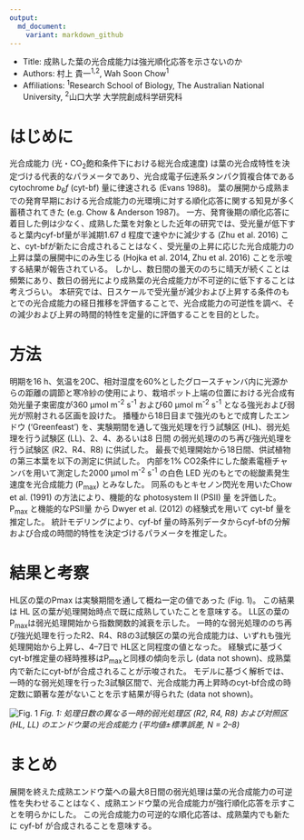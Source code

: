 ```yaml
---
output:
  md_document:
    variant: markdown_github
---
```


- Title: 成熟した葉の光合成能力は強光順化応答を示さないのか
- Authors: 村上 貴一^1,2^, Wah Soon Chow^1^
- Affiliations: ^1^Research School of Biology, The Australian National University, ^2^山口大学 大学院創成科学研究科

# はじめに

光合成能力 (光・CO~2~飽和条件下における総光合成速度) は葉の光合成特性を決定づける代表的なパラメータであり、光合成電子伝達系タンパク質複合体である cytochrome *b*~6~*f* (cyt-bf) 量に律速される (Evans 1988)。
葉の展開から成熟までの発育早期における光合成能力の光環境に対する順化応答に関する知見が多く蓄積されてきた (e.g. Chow & Anderson 1987)。
一方、発育後期の順化応答に着目した例は少なく、成熟した葉を対象とした近年の研究では、受光量が低下すると葉内cyf-bf量が半減期1.67 d 程度で速やかに減少する (Zhu et al. 2016) こと、cyt-bfが新たに合成されることはなく、受光量の上昇に応じた光合成能力の上昇は葉の展開中にのみ生じる (Hojka et al. 2014, Zhu et al. 2016) ことを示唆する結果が報告されている。
しかし、数日間の曇天ののちに晴天が続くことは頻繁にあり、数日の弱光により成熟葉の光合成能力が不可逆的に低下することは考えづらい。
本研究では、日スケールで受光量が減少および上昇する条件のもとでの光合成能力の経日推移を評価することで、光合成能力の可逆性を調べ、その減少および上昇の時間的特性を定量的に評価することを目的とした。

# 方法

明期を16 h、気温を20C、相対湿度を60%としたグロースチャンバ内に光源からの距離の調節と寒冷紗の使用により、栽培ポット上端の位置における光合成有効光量子束密度が360 µmol m^-2^ s^-1^ および60 µmol m^-2^ s^-1^ となる強光および弱光が照射される区画を設けた。
播種から18日目まで強光のもとで成育したエンドウ (‘Greenfeast’) を、実験期間を通して強光処理を行う試験区 (HL)、弱光処理を行う試験区 (LL)、2、4、あるいは8 日間 の弱光処理ののち再び強光処理を行う試験区 (R2、R4、R8) に供試した。
最長で処理開始から18日間、供試植物の第三本葉を以下の測定に供試した。
内部を1% CO2条件にした酸素電極チャンバを用いて測定した2000 µmol m^-2^ s^-1^ の白色 LED 光のもとでの総酸素発生速度を光合成能力 (P~max~) とみなした。
同系のもとキセノン閃光を用いたChow et al. (1991) の方法により、機能的な photosystem II (PSII) 量 を評価した。P~max~ と機能的なPSII量 から Dwyer et al. (2012) の経験式を用いて cyt-bf 量を推定した。
統計モデリングにより、cyf-bf 量の時系列データからcyf-bfの分解および合成の時間的特性を決定づけるパラメータを推定した。

# 結果と考察

HL区の葉のPmax は実験期間を通して概ね一定の値であった (Fig. 1)。
この結果は HL 区の葉が処理開始時点で既に成熟していたことを意味する。
LL区の葉のP~max~は弱光処理開始から指数関数的減衰を示した。
一時的な弱光処理ののち再び強光処理を行ったR2、R4、R8の3試験区の葉の光合成能力は、いずれも強光処理開始から上昇し、4--7日で HL区と同程度の値となった。
経験式に基づくcyt-bf推定量の経時推移はP~max~と同様の傾向を示し (data not shown)、成熟葉内で新たにcyt-bfが合成されることが示唆された。
モデルに基づく解析では、一時的な弱光処理を行った3試験区間で、光合成能力再上昇時のcyt-bf合成の時定数に顕著な差がないことを示す結果が得られた (data not shown)。

![Fig. 1](https://github.com/KeachMurakami/AgrMet2019/blob/master/abstract/fig_1.png)
*Fig. 1: 処理日数の異なる一時的弱光処理区 (R2, R4, R8) および対照区 (HL, LL) のエンドウ葉の光合成能力 (平均値±標準誤差, N = 2--8)*


# まとめ

展開を終えた成熟エンドウ葉への最大8日間の弱光処理は葉の光合成能力の可逆性を失わせることはなく、成熟エンドウ葉の光合成能力が強行順化応答を示すことを明らかにした。
この光合成能力の可逆的な順化応答は、成熟葉内でも新たに cyf-bf が合成されることを意味する。